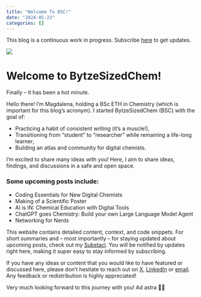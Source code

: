 ```yaml
---
title: "Welcome To BSC!"
date: "2024-05-23"
categories: []
---
```


:::{.callout-warning}

This blog is a continuous work in progress. Subscribe [here]() to get updates.

:::

![](thumbnail.png)


# Welcome to BytzeSizedChem!
Finally – It has been a hot minute.

Hello there! I’m Magdalena, holding a BSc ETH in Chemistry (which is important for this blog’s acronym). I started BytzeSizedChem (BSC) with the goal of:

* Practicing a habit of consistent writing (it’s a muscle!),
* Transitioning from “student” to “researcher” while remaining a life-long learner,
* Building an atlas and community for digital chemists.

I’m excited to share many ideas with you! Here, I aim to share ideas, findings, and discussions in a safe and open space.

### Some upcoming posts include:

* Coding Essentials for New Digital Chemists
* Making of a Scientific Poster
* AI is IN: Chemical Education with Digital Tools
* ChatGPT goes Chemistry: Build your own Large Language Model Agent
* Networking for Nerds

This website contains detailed content, context, and code snippets. For short summaries and – most importantly – for staying updated about upcoming posts, check out my [Substacl](). You will be notified by updates right here, making it super easy to stay informed by subscribing.

If you have any ideas or content that you would like to have featured or discussed here, please don't hesitate to reach out on [X](twitter.com/maglederb), [LinkedIn](linkedin.com/in/magdalena-lederbauer) or [email](mlederbauer@ethz.ch). Any feedback or redistribution is highly appreciated!

Very much looking forward to this journey with you! Ad astra 🚀✨